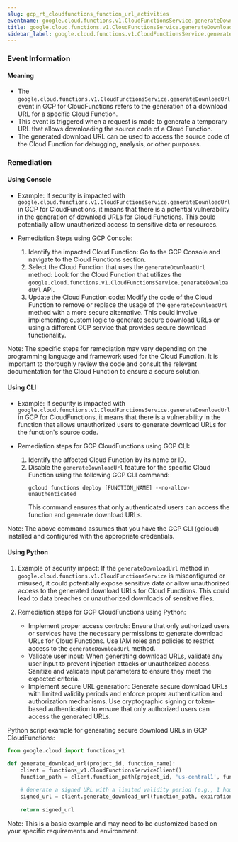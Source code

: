 ```yaml
--- 
slug: gcp_rt_cloudfunctions_function_url_activities
eventname: google.cloud.functions.v1.CloudFunctionsService.generateDownloadUrl
title: google.cloud.functions.v1.CloudFunctionsService.generateDownloadUrl
sidebar_label: google.cloud.functions.v1.CloudFunctionsService.generateDownloadUrl
---
```

                       
### Event Information

#### Meaning

- The `google.cloud.functions.v1.CloudFunctionsService.generateDownloadUrl` event in GCP for CloudFunctions refers to the generation of a download URL for a specific Cloud Function.
- This event is triggered when a request is made to generate a temporary URL that allows downloading the source code of a Cloud Function.
- The generated download URL can be used to access the source code of the Cloud Function for debugging, analysis, or other purposes.

### Remediation

#### Using Console

- Example: If security is impacted with `google.cloud.functions.v1.CloudFunctionsService.generateDownloadUrl` in GCP for CloudFunctions, it means that there is a potential vulnerability in the generation of download URLs for Cloud Functions. This could potentially allow unauthorized access to sensitive data or resources.

- Remediation Steps using GCP Console:
  1. Identify the impacted Cloud Function: Go to the GCP Console and navigate to the Cloud Functions section.
  2. Select the Cloud Function that uses the `generateDownloadUrl` method: Look for the Cloud Function that utilizes the `google.cloud.functions.v1.CloudFunctionsService.generateDownloadUrl` API.
  3. Update the Cloud Function code: Modify the code of the Cloud Function to remove or replace the usage of the `generateDownloadUrl` method with a more secure alternative. This could involve implementing custom logic to generate secure download URLs or using a different GCP service that provides secure download functionality.

Note: The specific steps for remediation may vary depending on the programming language and framework used for the Cloud Function. It is important to thoroughly review the code and consult the relevant documentation for the Cloud Function to ensure a secure solution.

#### Using CLI

- Example: If security is impacted with `google.cloud.functions.v1.CloudFunctionsService.generateDownloadUrl` in GCP for CloudFunctions, it means that there is a vulnerability in the function that allows unauthorized users to generate download URLs for the function's source code.

- Remediation steps for GCP CloudFunctions using GCP CLI:
  1. Identify the affected Cloud Function by its name or ID.
  2. Disable the `generateDownloadUrl` feature for the specific Cloud Function using the following GCP CLI command:
     ```
     gcloud functions deploy [FUNCTION_NAME] --no-allow-unauthenticated
     ```
     This command ensures that only authenticated users can access the function and generate download URLs.

Note: The above command assumes that you have the GCP CLI (gcloud) installed and configured with the appropriate credentials.

#### Using Python

1. Example of security impact: If the `generateDownloadUrl` method in `google.cloud.functions.v1.CloudFunctionsService` is misconfigured or misused, it could potentially expose sensitive data or allow unauthorized access to the generated download URLs for Cloud Functions. This could lead to data breaches or unauthorized downloads of sensitive files.

2. Remediation steps for GCP CloudFunctions using Python:
   - Implement proper access controls: Ensure that only authorized users or services have the necessary permissions to generate download URLs for Cloud Functions. Use IAM roles and policies to restrict access to the `generateDownloadUrl` method.
   - Validate user input: When generating download URLs, validate any user input to prevent injection attacks or unauthorized access. Sanitize and validate input parameters to ensure they meet the expected criteria.
   - Implement secure URL generation: Generate secure download URLs with limited validity periods and enforce proper authentication and authorization mechanisms. Use cryptographic signing or token-based authentication to ensure that only authorized users can access the generated URLs.

Python script example for generating secure download URLs in GCP CloudFunctions:

```python
from google.cloud import functions_v1

def generate_download_url(project_id, function_name):
    client = functions_v1.CloudFunctionsServiceClient()
    function_path = client.function_path(project_id, 'us-central1', function_name)
    
    # Generate a signed URL with a limited validity period (e.g., 1 hour)
    signed_url = client.generate_download_url(function_path, expiration_seconds=3600)
    
    return signed_url
```

Note: This is a basic example and may need to be customized based on your specific requirements and environment.


 